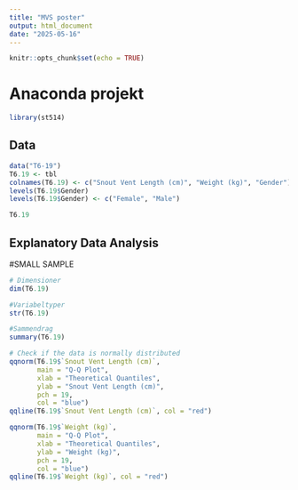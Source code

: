 ```yaml
---
title: "MVS poster"
output: html_document
date: "2025-05-16"
---
```


```r
knitr::opts_chunk$set(echo = TRUE)
```
# Anaconda projekt


```r
library(st514)

```

## Data
```r
data("T6-19")
T6.19 <- tbl 
colnames(T6.19) <- c("Snout Vent Length (cm)", "Weight (kg)", "Gender")
levels(T6.19$Gender)
levels(T6.19$Gender) <- c("Female", "Male")

T6.19

```








## Explanatory Data Analysis
#SMALL SAMPLE


```r
# Dimensioner
dim(T6.19)
```
```r
#Variabeltyper
str(T6.19)
```
```r
#Sammendrag
summary(T6.19)
```

```r
# Check if the data is normally distributed
qqnorm(T6.19$`Snout Vent Length (cm)`, 
       main = "Q-Q Plot", 
       xlab = "Theoretical Quantiles", 
       ylab = "Snout Vent Length (cm)", 
       pch = 19, 
       col = "blue")
qqline(T6.19$`Snout Vent Length (cm)`, col = "red")

```

```r
qqnorm(T6.19$`Weight (kg)`, 
       main = "Q-Q Plot", 
       xlab = "Theoretical Quantiles", 
       ylab = "Weight (kg)", 
       pch = 19, 
       col = "blue")
qqline(T6.19$`Weight (kg)`, col = "red")
```




